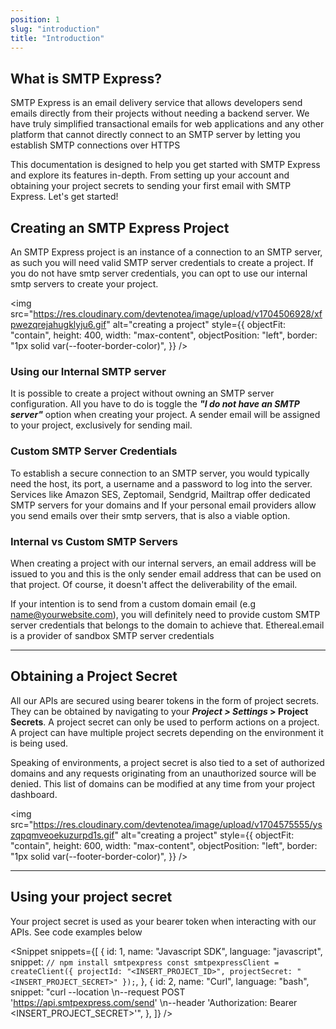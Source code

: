 ```yaml
---
position: 1
slug: "introduction"
title: "Introduction"
---
```



## What is SMTP Express?

SMTP Express is an email delivery service that allows developers send emails directly from their projects without needing a backend server. We have truly simplified transactional emails for web applications and any other platform that cannot directly connect to an SMTP server by letting you establish SMTP connections over HTTPS

This documentation is designed to help you get started with SMTP Express and explore its features in-depth. From setting up your account and obtaining your project secrets to sending your first email with SMTP Express. Let's get started!

<h2 id="creating-a-project"> Creating an SMTP Express Project</h2>

An SMTP Express project is an instance of a connection to an SMTP server, as such you will need valid SMTP server credentials to create a project. If you do not have smtp server credentials, you can opt to use our internal smtp servers to create your project.

<img
  src="https://res.cloudinary.com/devtenotea/image/upload/v1704506928/xfpwezqrejahugklyju6.gif"
  alt="creating a project"
  style={{
    objectFit: "contain",
    height: 400,
    width: "max-content",
    objectPosition: "left",
    border: "1px solid var(--footer-border-color)",
  }}
/>

### Using our Internal SMTP server

It is possible to create a project without owning an SMTP server configuration. All you have to do is toggle the _**"I do not have an SMTP server"**_ option when creating your project. A sender email will be assigned to your project, exclusively for sending mail.

### Custom SMTP Server Credentials

To establish a secure connection to an SMTP server, you would typically need the host, its port, a username and a password to log into the server. Services like Amazon SES, Zeptomail, Sendgrid, Mailtrap offer dedicated SMTP servers for your domains and If your personal email providers allow you send emails over their smtp servers, that is also a viable option.

### Internal vs Custom SMTP Servers

When creating a project with our internal servers, an email address will be issued to you and this is the only sender email address that can be used on that project. Of course, it doesn't affect the deliverability of the email.

If your intention is to send from a custom domain email (e.g name@yourwebsite.com), you will definitely need to provide custom SMTP server credentials that belongs to the domain to achieve that. Ethereal.email is a provider of sandbox SMTP server credentials

---

<h2 id="obtaining-a-project-secret"> Obtaining a Project Secret </h2>

All our APIs are secured using bearer tokens in the form of project secrets. They can be obtained by navigating to your **_Project > Settings_ > Project Secrets**. A project secret can only be used to perform actions on a project. A project can have multiple project secrets depending on the environment it is being used.

Speaking of environments, a project secret is also tied to a set of authorized domains and any requests originating from an unauthorized source will be denied. This list of domains can be modified at any time from your project dashboard.

<img
  src="https://res.cloudinary.com/devtenotea/image/upload/v1704575555/yszqpqmveoekuzurpd1s.gif"
  alt="creating a project"
  style={{
    objectFit: "contain",
    height: 600,
    width: "max-content",
    objectPosition: "left",
    border: "1px solid var(--footer-border-color)",
  }}
/>

---

<h2 id="using-your-project-secret"> Using your project secret</h2>

Your project secret is used as your bearer token when interacting with our APIs. See code examples below

<Snippet
  snippets={[
    {
      id: 1,
      name: "Javascript SDK",
      language: "javascript",
      snippet: `// npm install smtpexpress
const smtpexpressClient = createClient({
  projectId: "<INSERT_PROJECT_ID>",
  projectSecret: "<INSERT_PROJECT_SECRET>"
});`,
    },
    {
      id: 2,
      name: "Curl",
      language: "bash",
      snippet:
        "curl --location \n--request POST 'https://api.smtpexpress.com/send' \n--header 'Authorization: Bearer <INSERT_PROJECT_SECRET>'",
    },
  ]}
/>
